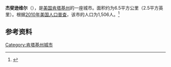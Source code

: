 {{Infobox City 
|official_name = 杰斐逊维尔
|image_flag = 
|image_seal = 
|image_skyline = 
|image_map = File:Montgomery County Kentucky Incorporated and Unincorporated areas Jeffersonville Highlighted 2140240.svg
|pushpin_map = Kentucky
|map_caption =
|subdivision_type = [[國家|國家]]
|subdivision_name = {{USA}}
|leader_title = 
|leader_name = 
|subdivision_type1 = [[美國行政區劃|州]]
|subdivision_name1 = [[肯塔基州|肯塔基州]]
|subdivision_type2 = [[肯塔基州行政区划|县]]
|subdivision_name2 = Montgomery
|found_date = 
|area_total_km2 = 6.5
|area_land = 
|area_water = 
|population_as_of = 2010
|population_total = 1,506
|population_density = 
|timezone = 
|utc_offset = 
|timezone_DST = 
|utc_offset_DST = 
}}

'''杰斐逊维尔'''（{{lang-en|Jeffersonville}}），是[[美国|美国]][[肯塔基州|肯塔基州]]的一座城市。面积约为6.5平方公里（2.5平方英里）。根据[[2010年美国人口普查|2010年美国人口普查]]，该市的人口为1,506人。<ref name=census>{{cite web |url = http://www.census.gov/prod/www/abs/decennial/ |title = Census of Population and Housing |publisher = U.S. Census Bureau |accessdate = November 18, 2011 |archive-url = https://web.archive.org/web/20060208103743/http://www.census.gov/prod/www/abs/decennial/ |archive-date = 2006-02-08 |dead-url = yes }}</ref>

== 参考资料 ==
{{reflist}}

{{commonscat}}
{{coord|display=title}}
{{normdaten}}
{{DEFAULTSORT:Jeffersonville}}
[[Category:肯塔基州城市|Category:肯塔基州城市]]
{{Kentucky-stub}}